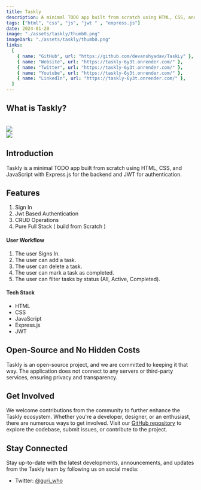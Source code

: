 ```yaml
---
title: Taskly
description: A minimal TODO app built from scratch using HTML, CSS, and JavaScript with Express.js for the backend and JWT for authentication.
tags: ["html", "css", "js", "jwt " , "express.js"]
date: 2024-01-20
image: "./assets/taskly/thumb0.png"
imageDark: "./assets/taskly/thumb0.png"
links:
  [
    { name: "GitHub", url: "https://github.com/devanshyadav/TaskLy" },
    { name: "Website", url: "https://taskly-6y3t.onrender.com/" },
    { name: "Twitter", url: "https://taskly-6y3t.onrender.com/" },
    { name: "Youtube", url: "https://taskly-6y3t.onrender.com/" },
    { name: "LinkedIn", url: "https://taskly-6y3t.onrender.com/" },
  ]
---
```


## What is Taskly?

<br />
<div className="flex flex-col gap-4 justify-between w-full">
  <img src="./assets/taskly/thumb1.png" />  
  <br />
  <img src="./assets/taskly/thumb2.png" />
</div>

## Introduction

Taskly is a minimal TODO app built from scratch using HTML, CSS, and JavaScript with Express.js for the backend and JWT for authentication.


## Features

1. Sign In
2. Jwt Based Authentication
3. CRUD Operations
4. Pure Full Stack ( build from Scratch )

#### User Workflow

1. The user Signs In.
2. The user can add a task.
3. The user can delete a task.
4. The user can mark a task as completed.
4. The user can filter tasks by status (All, Active, Completed).



#### Tech Stack

- HTML
- CSS
- JavaScript
- Express.js
- JWT


## Open-Source and No Hidden Costs

Taskly is an open-source project, and we are committed to keeping it that way. The application does not connect to any servers or third-party services, ensuring privacy and transparency.

## Get Involved

We welcome contributions from the community to further enhance the Taskly ecosystem. Whether you're a developer, designer, or an enthusiast, there are numerous ways to get involved. Visit our [GitHub repository](https://github.com/devanshyadav/Taskly) to explore the codebase, submit issues, or contribute to the project.

## Stay Connected

Stay up-to-date with the latest developments, announcements, and updates from the Taskly team by following us on social media:

- Twitter: [@guri_who](https://twitter.com/guri_who)
